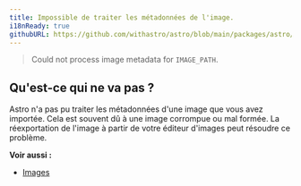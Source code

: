 ```yaml
---
title: Impossible de traiter les métadonnées de l'image.
i18nReady: true
githubURL: https://github.com/withastro/astro/blob/main/packages/astro/src/core/errors/errors-data.ts
---
```


> Could not process image metadata for `IMAGE_PATH`.

## Qu'est-ce qui ne va pas ?
Astro n'a pas pu traiter les métadonnées d'une image que vous avez importée. Cela est souvent dû à une image corrompue ou mal formée. La réexportation de l'image à partir de votre éditeur d'images peut résoudre ce problème.

**Voir aussi :**
-  [Images](/fr/guides/images/)


